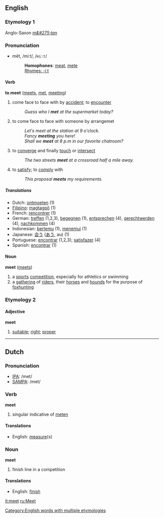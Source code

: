 ==English==
===Etymology 1===
Anglo-Saxon ''[[m&#275;tan]]''

===Pronunciation===
*mēt, /miːt/, /<tt>mi:t</tt>/
*:'''Homophones''': [[meat]], [[mete]]
*:[[Rhymes:English:-iːt|Rhymes: -iːt]]

==== Verb ====
'''to meet''' ([[meets]], [[met]], [[meeting]])

#come face to face with by [[accident]]; to [[encounter]]
#:''Guess who I '''met''' at the supermarket today?''
#to come face to face with someone by arrangemet
#:''Let's meet at the station at 9 o'clock.''
#:''Fancy '''meeting''' you here!''
#:''Shall we '''meet''' at 8 p.m in our favorite chatroom?''
#to [[converge]] and finally [[touch]] or [[intersect]]
#:''The two streets '''meet''' at a crossroad half a mile away.''
#to [[satisfy]]; to [[comply]] with
#:''This proposal '''meets''' my requirements.''

=====Translations=====
*Dutch: [[ontmoeten]] (1)
*[[Filipino]]: [[magtagpô]] (1)
*French: [[rencontrer]] (1)
*German: [[treffen]] (1,2,3), [[begegnen]] (1), [[entsprechen]] (4), [[gerechtwerden]] (4), [[nachkommen]] (4)
*Indonesian: [[temu|bertemu]] (1), [[temu|menemui]] (1)
*Japanese: [[会う]] ([[あう]], au) (1)
*Portuguese: [[encontrar]] (1,2,3); [[satisfazer]] (4)
*Spanish: [[encontrar]] (1)

==== Noun ====
'''meet''' ([[meets]])

#a [[sport]]s [[competition]], especially for athletics or swimming
#a [[gathering]] of [[rider]]s, their [[horse]]s and [[hound]]s for the purpose of [[foxhunting]]

===Etymology 2===
====Adjective====
'''meet'''

# [[suitable]]; [[right]]; [[proper]]

----

==Dutch==
=== Pronunciation ===
*[[w:IPA|IPA]]: /met/
*[[w:SAMPA|SAMPA]]: /met/

=== Verb ===
'''meet'''

# singular indicative of [[meten]]

==== Translations ====
*English: [[measure]](s)

=== Noun ===
'''meet'''

# finish line in a competition

==== Translations ====
*English: [[finish]]

[[it:meet]]
[[ru:Meet]]
[[Category:English words with multiple etymologies]]